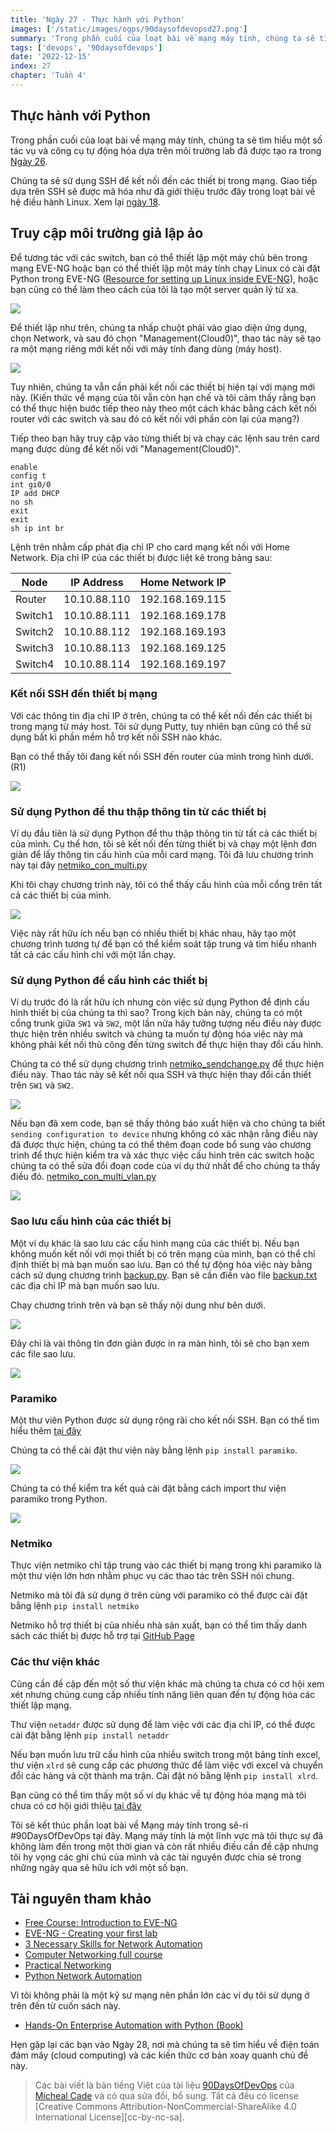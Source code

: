 ```yaml
---
title: 'Ngày 27 - Thực hành với Python'
images: ['/static/images/ogps/90daysofdevopsd27.png']
summary: 'Trong phần cuối của loạt bài về mạng máy tính, chúng ta sẽ tìm hiểu một số tác vụ và công cụ tự động hóa dựa trên môi trường lab đã được tạo ra'
tags: ['devops', '90daysofdevops']
date: '2022-12-15'
index: 27
chapter: 'Tuần 4'
---
```


<TOCInline toc={props.toc} asDisclosure />

## Thực hành với Python

Trong phần cuối của loạt bài về mạng máy tính, chúng ta sẽ tìm hiểu một số tác vụ và công cụ tự động hóa dựa trên môi trường lab đã được tạo ra trong [Ngày 26](/courses/90-ngay-devops/ngay-26-xay-dung-lab).

Chúng ta sẽ sử dụng SSH để kết nối đến các thiết bị trong mạng. Giao tiếp dựa trên SSH sẽ được mã hóa như đã giới thiệu trước đây trong loạt bài về hệ điều hành Linux. Xem lại [ngày 18](/courses/90-ngay-devops/ngay-18-ssh-va-may-chu-web-lamp-stack).

## Truy cập môi trường giả lập ảo

Để tương tác với các switch, bạn có thể thiết lập một máy chủ bên trong mạng EVE-NG hoặc bạn có thể thiết lập một máy tính chạy Linux có cài đặt Python trong EVE-NG ([Resource for setting up Linux inside EVE-NG](https://www.youtube.com/watch?v=3Qstk3zngrY)), hoặc bạn cũng có thể làm theo cách của tôi là tạo một server quản lý từ xa.

![](/static/images/assets/Day27_Networking3.png)

Để thiết lập như trên, chúng ta nhấp chuột phải vào giao diện ứng dụng, chọn Network, và sau đó chọn "Management(Cloud0)", thao tác này sẽ tạo ra một mạng riêng mới kết nối với máy tính đang dùng (máy host).

![](/static/images/assets/Day27_Networking4.png)

Tuy nhiên, chúng ta vẫn cần phải kết nối các thiết bị hiện tại với mạng mới này. (Kiến thức về mạng của tôi vẫn còn hạn chế và tôi cảm thấy rằng bạn có thể thực hiện bước tiếp theo này theo một cách khác bằng cách kết nối router với các switch và sau đó có kết nối với phần còn lại của mạng?)

Tiếp theo bạn hãy truy cập vào từng thiết bị và chạy các lệnh sau trên card mạng được dùng để kết nối với "Management(Cloud0)".

```
enable
config t
int gi0/0
IP add DHCP
no sh
exit
exit
sh ip int br
```

Lệnh trên nhằm cấp phát địa chỉ IP cho card mạng kết nối với Home Network. Địa chỉ IP của các thiết bị được liệt kê trong bảng sau:

| Node    | IP Address   | Home Network IP |
| ------- | ------------ | --------------- |
| Router  | 10.10.88.110 | 192.168.169.115 |
| Switch1 | 10.10.88.111 | 192.168.169.178 |
| Switch2 | 10.10.88.112 | 192.168.169.193 |
| Switch3 | 10.10.88.113 | 192.168.169.125 |
| Switch4 | 10.10.88.114 | 192.168.169.197 |

### Kết nối SSH đến thiết bị mạng

Với các thông tin địa chỉ IP ở trên, chúng ta có thể kết nối đến các thiết bị trong mạng từ máy host. Tôi sử dụng Putty, tuy nhiên bạn cũng có thể sử dụng bất kì phần mềm hỗ trợ kết nối SSH nào khác.

Bạn có thể thấy tôi đang kết nối SSH đến router của mình trong hình dưới. (R1)

![](/static/images/assets/Day27_Networking5.png)

### Sử dụng Python để thu thập thông tin từ các thiết bị

Ví dụ đầu tiên là sử dụng Python để thu thập thông tin từ tất cả các thiết bị của mình. Cụ thể hơn, tôi sẽ kết nối đến từng thiết bị và chạy một lệnh đơn giản để lấy thông tin cấu hình của mỗi card mạng. Tôi đã lưu chương trình này tại đây [netmiko_con_multi.py](../../Days/Networking/netmiko_con_multi.py)

Khi tôi chạy chương trình này, tôi có thể thấy cấu hình của mỗi cổng trên tất cả các thiết bị của mình.

![](/static/images/assets/Day27_Networking6.png)

Việc này rất hữu ích nếu bạn có nhiều thiết bị khác nhau, hãy tạo một chương trình tương tự để bạn có thể kiểm soát tập trung và tìm hiểu nhanh tất cả các cấu hình chỉ với một lần chạy.

### Sử dụng Python để cấu hình các thiết bị

Ví dụ trước đó là rất hữu ích nhưng còn việc sử dụng Python để định cấu hình thiết bị của chúng ta thì sao? Trong kịch bản này, chúng ta có một cổng trunk giữa `SW1` và `SW2`, một lần nữa hãy tưởng tượng nếu điều này được thực hiện trên nhiều switch và chúng ta muốn tự động hóa việc này mà không phải kết nối thủ công đến từng switch để thực hiện thay đổi cấu hình.

Chúng ta có thể sử dụng chương trình [netmiko_sendchange.py](../../Days/Networking/netmiko_sendchange.py) để thực hiện điều này. Thao tác này sẽ kết nối qua SSH và thực hiện thay đổi cần thiết trên `SW1` và `SW2`.

![](/static/images/assets/Day27_Networking7.png)

Nếu bạn đã xem code, bạn sẽ thấy thông báo xuất hiện và cho chúng ta biết `sending configuration to device` nhưng không có xác nhận rằng điều này đã được thực hiện, chúng ta có thể thêm đoạn code bổ sung vào chương trình để thực hiện kiểm tra và xác thực việc cấu hình trên các switch hoặc chúng ta có thể sửa đổi đoạn code của ví dụ thứ nhất để cho chúng ta thấy điều đó. [netmiko_con_multi_vlan.py](../../Days/Networking/netmiko_con_multi_vlan.py)

![](Images/Day27_Networking8.png)

### Sao lưu cấu hình của các thiết bị

Một ví dụ khác là sao lưu các cấu hình mạng của các thiết bị. Nếu bạn không muốn kết nối với mọi thiết bị có trên mạng của mình, bạn có thể chỉ định thiết bị mà bạn muốn sao lưu. Bạn có thể tự động hóa việc này bằng cách sử dụng chương trình [backup.py](../../Days/Networking/backup.py). Bạn sẽ cần điền vào file [backup.txt](../../Days/Networking/backup.txt) các địa chỉ IP mà bạn muốn sao lưu.

Chạy chương trình trên và bạn sẽ thấy nội dung như bên dưới.

![](/static/images/assets/Day27_Networking9.png)

Đây chỉ là vài thông tin đơn giản được in ra màn hình, tôi sẽ cho bạn xem các file sao lưu.

![](/static/images/assets/Day27_Networking10.png)

### Paramiko

Một thư viên Python được sử dụng rộng rãi cho kết nối SSH. Bạn có thể tìm hiểu thêm [tại đây](https://github.com/paramiko/paramiko)

Chúng ta có thể cài đặt thư viện này bằng lệnh `pip install paramiko`.

![](/static/images/assets/Day27_Networking1.png)

Chúng ta có thể kiểm tra kết quả cài đặt bằng cách import thư viện paramiko trong Python.

![](/static/images/assets/Day27_Networking2.png)

### Netmiko

Thực viện netmiko chỉ tập trung vào các thiết bị mạng trong khi paramiko là một thư viện lớn hơn nhằm phục vụ các thao tác trên SSH nói chung.

Netmiko mà tôi đã sử dụng ở trên cùng với paramiko có thể được cài đặt bằng lệnh `pip install netmiko`

Netmiko hỗ trợ thiết bị của nhiều nhà sản xuất, bạn có thể tìm thấy danh sách các thiết bị được hỗ trợ tại [GitHub Page](https://github.com/ktbyers/netmiko#supports)

### Các thư viện khác

Cũng cần đề cập đến một số thư viện khác mà chúng ta chưa có cơ hội xem xét nhưng chúng cung cấp nhiều tính năng liên quan đến tự động hóa các thiết lập mạng.

Thư viện `netaddr` được sử dụng để làm việc với các địa chỉ IP, có thể được cài đặt bằng lệnh `pip install netaddr`

Nếu bạn muốn lưu trữ cấu hình của nhiều switch trong một bảng tính excel, thư viện `xlrd` sẽ cung cấp các phương thức để làm việc với excel và chuyển đổi các hàng và cột thành ma trận. Cài đặt nó bằng lệnh `pip install xlrd`.

Bạn cũng có thể tìm thấy một số ví dụ khác về tự động hóa mạng mà tôi chưa có cơ hội giới thiệu [tại đây](https://github.com/ktbyers/pynet/tree/master/presentations/dfwcug/examples)

Tôi sẽ kết thúc phần loạt bài về Mạng máy tính trong sê-ri #90DaysOfDevOps tại đây. Mạng máy tính là một lĩnh vực mà tôi thực sự đã không làm đến trong một thời gian và còn rất nhiều điều cần đề cập nhưng tôi hy vọng các ghi chú của mình và các tài nguyên được chia sẻ trong những ngày qua sẽ hữu ích với một số bạn.

## Tài nguyên tham khảo

- [Free Course: Introduction to EVE-NG](https://www.youtube.com/watch?v=g6B0f_E0NMg)
- [EVE-NG - Creating your first lab](https://www.youtube.com/watch?v=9dPWARirtK8)
- [3 Necessary Skills for Network Automation](https://www.youtube.com/watch?v=KhiJ7Fu9kKA&list=WL&index=122&t=89s)
- [Computer Networking full course](https://www.youtube.com/watch?v=IPvYjXCsTg8)
- [Practical Networking](http://www.practicalnetworking.net/)
- [Python Network Automation](https://www.youtube.com/watch?v=xKPzLplPECU&list=WL&index=126)

Vì tôi không phải là một kỹ sư mạng nên phần lớn các ví dụ tôi sử dụng ở trên đến từ cuốn sách này.

- [Hands-On Enterprise Automation with Python (Book)](https://www.packtpub.com/product/hands-on-enterprise-automation-with-python/9781788998512)

Hẹn gặp lại các bạn vào Ngày 28, nơi mà chúng ta sẽ tìm hiểu về điện toán đám mây (cloud computing) và các kiến thức cơ bản xoay quanh chủ đề này.

> Các bài viết là bản tiếng Việt của tài liệu [90DaysOfDevOps](https://github.com/MichaelCade/90DaysOfDevOps/tree/main/Days) của [Micheal Cade](https://twitter.com/MichaelCade1) và có qua sửa đổi, bổ sung. Tất cả đều có license [Creative Commons Attribution-NonCommercial-ShareAlike 4.0 International License][cc-by-nc-sa].
